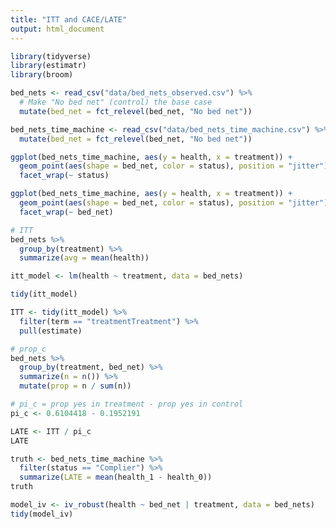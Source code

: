 ```yaml
---
title: "ITT and CACE/LATE"
output: html_document
---
```


```r
library(tidyverse)
library(estimatr)
library(broom)
```

```r
bed_nets <- read_csv("data/bed_nets_observed.csv") %>% 
  # Make "No bed net" (control) the base case
  mutate(bed_net = fct_relevel(bed_net, "No bed net"))

bed_nets_time_machine <- read_csv("data/bed_nets_time_machine.csv") %>% 
  mutate(bed_net = fct_relevel(bed_net, "No bed net"))
```

```r
ggplot(bed_nets_time_machine, aes(y = health, x = treatment)) + 
  geom_point(aes(shape = bed_net, color = status), position = "jitter") + 
  facet_wrap(~ status)
```

```r
ggplot(bed_nets_time_machine, aes(y = health, x = treatment)) + 
  geom_point(aes(shape = bed_net, color = status), position = "jitter") + 
  facet_wrap(~ bed_net)
```


```r
# ITT
bed_nets %>% 
  group_by(treatment) %>% 
  summarize(avg = mean(health))

itt_model <- lm(health ~ treatment, data = bed_nets)

tidy(itt_model)

ITT <- tidy(itt_model) %>% 
  filter(term == "treatmentTreatment") %>% 
  pull(estimate)
```

```r
# prop_c
bed_nets %>% 
  group_by(treatment, bed_net) %>% 
  summarize(n = n()) %>% 
  mutate(prop = n / sum(n))

# pi_c = prop yes in treatment - prop yes in control
pi_c <- 0.6104418 - 0.1952191
```

```r
LATE <- ITT / pi_c
LATE
```

```r
truth <- bed_nets_time_machine %>%
  filter(status == "Complier") %>% 
  summarize(LATE = mean(health_1 - health_0))
truth
```

```r
model_iv <- iv_robust(health ~ bed_net | treatment, data = bed_nets)
tidy(model_iv)
```
